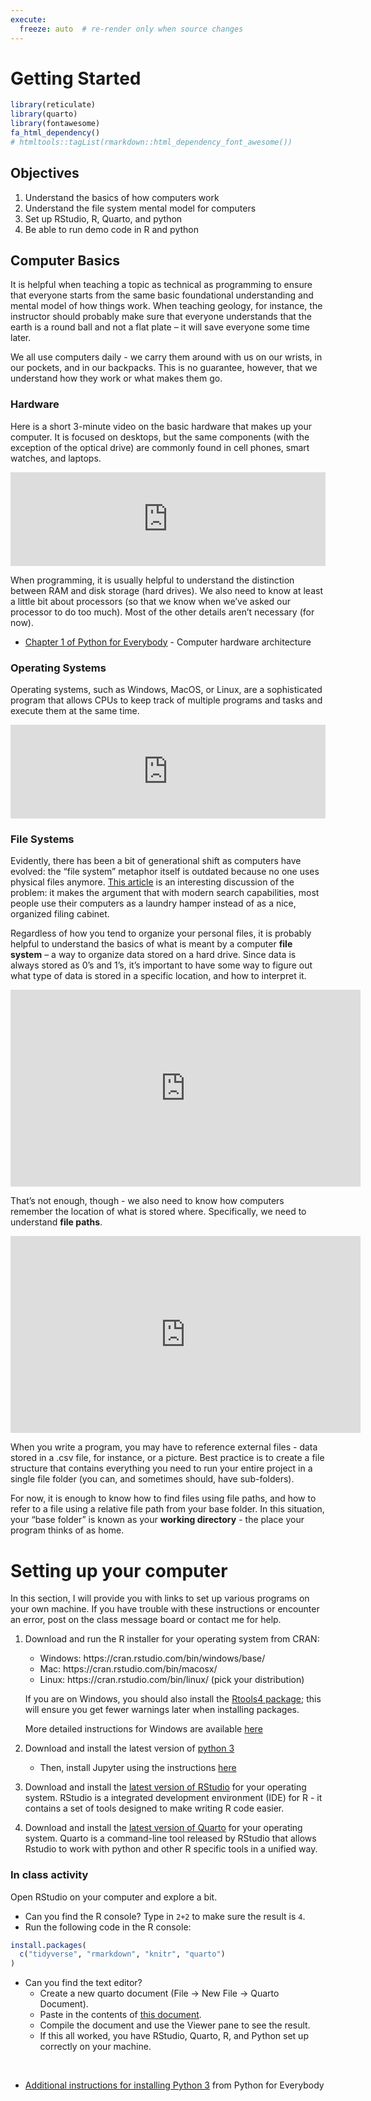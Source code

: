 ```yaml
---
execute:
  freeze: auto  # re-render only when source changes
---
```


# Getting Started

```r
library(reticulate)
library(quarto)
library(fontawesome)
fa_html_dependency()
# htmltools::tagList(rmarkdown::html_dependency_font_awesome())
```

## Objectives {#getting-started-objectives .unnumbered}

1.  Understand the basics of how computers work
2.  Understand the file system mental model for computers
3.  Set up RStudio, R, Quarto, and python
4.  Be able to run demo code in R and python

## Computer Basics

It is helpful when teaching a topic as technical as programming to ensure that everyone starts from the same basic foundational understanding and mental model of how things work. When teaching geology, for instance, the instructor should probably make sure that everyone understands that the earth is a round ball and not a flat plate -- it will save everyone some time later.

We all use computers daily - we carry them around with us on our wrists, in our pockets, and in our backpacks. This is no guarantee, however, that we understand how they work or what makes them go.

### Hardware

Here is a short 3-minute video on the basic hardware that makes up your computer. It is focused on desktops, but the same components (with the exception of the optical drive) are commonly found in cell phones, smart watches, and laptops.

::: youtube-video-container
<iframe width="100%" height="auto" src="https://www.youtube.com/embed/Rdm8E59L8Og" title="YouTube video player" frameborder="0" allow="accelerometer; autoplay; clipboard-write; encrypted-media; gyroscope; picture-in-picture" allowfullscreen>

</iframe>
:::

When programming, it is usually helpful to understand the distinction between RAM and disk storage (hard drives). We also need to know at least a little bit about processors (so that we know when we've asked our processor to do too much). Most of the other details aren't necessary (for now).

::: learn-more
-   [Chapter 1 of Python for Everybody](https://www.py4e.com/html3/01-intro) - Computer hardware architecture
:::

### Operating Systems

Operating systems, such as Windows, MacOS, or Linux, are a sophisticated program that allows CPUs to keep track of multiple programs and tasks and execute them at the same time.

::: youtube-video-container
<iframe width="100%" height="auto" src="https://www.youtube.com/embed/RhHMgkUdhdk" title="YouTube video player" frameborder="0" allow="accelerometer; autoplay; clipboard-write; encrypted-media; gyroscope; picture-in-picture" allowfullscreen>

</iframe>
:::

### File Systems

Evidently, there has been a bit of generational shift as computers have evolved: the "file system" metaphor itself is outdated because no one uses physical files anymore. [This article](https://futurism.com/the-byte/gen-z-kids-file-systems) is an interesting discussion of the problem: it makes the argument that with modern search capabilities, most people use their computers as a laundry hamper instead of as a nice, organized filing cabinet.

Regardless of how you tend to organize your personal files, it is probably helpful to understand the basics of what is meant by a computer **file system** -- a way to organize data stored on a hard drive. Since data is always stored as 0's and 1's, it's important to have some way to figure out what type of data is stored in a specific location, and how to interpret it.

::: youtube-video-container
<iframe width="560" height="315" src="https://www.youtube.com/embed/BV0-EPUYuQc" title="YouTube video player" frameborder="0" allow="accelerometer; autoplay; clipboard-write; encrypted-media; gyroscope; picture-in-picture" allowfullscreen>

</iframe>
:::

That's not enough, though - we also need to know how computers remember the location of what is stored where. Specifically, we need to understand **file paths**.

::: youtube-video-container
<iframe width="560" height="315" src="https://www.youtube.com/embed/BMT3JUWmqYY" title="YouTube video player" frameborder="0" allow="accelerometer; autoplay; clipboard-write; encrypted-media; gyroscope; picture-in-picture" allowfullscreen>

</iframe>
:::

When you write a program, you may have to reference external files - data stored in a .csv file, for instance, or a picture. Best practice is to create a file structure that contains everything you need to run your entire project in a single file folder (you can, and sometimes should, have sub-folders).

For now, it is enough to know how to find files using file paths, and how to refer to a file using a relative file path from your base folder. In this situation, your "base folder" is known as your **working directory** - the place your program thinks of as home.

# Setting up your computer

In this section, I will provide you with links to set up various programs on your own machine. If you have trouble with these instructions or encounter an error, post on the class message board or contact me for help.

1.  Download and run the R installer for your operating system from CRAN:

    -   Windows: https://cran.rstudio.com/bin/windows/base/
    -   Mac: https://cran.rstudio.com/bin/macosx/
    -   Linux: https://cran.rstudio.com/bin/linux/ (pick your distribution)

    If you are on Windows, you should also install the [Rtools4 package](https://cran.rstudio.com/bin/windows/Rtools/); this will ensure you get fewer warnings later when installing packages.

    More detailed instructions for Windows are available [here](https://owi.usgs.gov/R/training-curriculum/installr/)

2.  Download and install the latest version of [python 3](https://www.python.org/downloads/)

    -   Then, install Jupyter using the instructions [here](https://quarto.org/docs/getting-started/installation.html#jupyter)

3.  Download and install the [latest version of RStudio](https://www.rstudio.com/products/rstudio/download/#download) for your operating system. RStudio is a integrated development environment (IDE) for R - it contains a set of tools designed to make writing R code easier.

4.  Download and install the [latest version of Quarto](https://quarto.org/#getting-started) for your operating system. Quarto is a command-line tool released by RStudio that allows Rstudio to work with python and other R specific tools in a unified way.

::: tryitout
### In class activity {.unnumbered}

Open RStudio on your computer and explore a bit.

-   Can you find the R console? Type in `2+2` to make sure the result is `4`.
-   Run the following code in the R console:

``` r
install.packages(
  c("tidyverse", "rmarkdown", "knitr", "quarto")
)
```

-   Can you find the text editor?
    -   Create a new quarto document (File -\> New File -\> Quarto Document).
    -   Paste in the contents of [this document](https://raw.githubusercontent.com/srvanderplas/Stat151/main/files/getting-started-quarto.qmd).
    -   Compile the document and use the Viewer pane to see the result.
    -   If this all worked, you have RStudio, Quarto, R, and Python set up correctly on your machine.
:::

 

::: learn-more
-   [Additional instructions for installing Python 3](https://www.py4e.com/lessons/install) from Python for Everybody
:::
